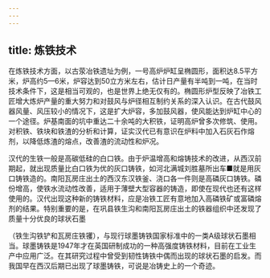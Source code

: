 ```yaml
---
---
---
```

title: 炼铁技术
---



在炼铁技术方面，以古荥冶铁遗址为例，一号高炉炉缸呈椭圆形，面积达8.5平方米，炉高约5—6米，炉容达到50立方米左右，估计日产量有半吨到一吨，在当时技术条件下，这是相当可观的，也是世界上绝无仅有的。椭圆形炉型反映了冶铁工匠增大炼炉产量的重大努力和对鼓风与炉径相互制约关系的深入认识。在古代鼓风器风量、风压较小的情况下，这是扩大炉容，多加鼓风器，使风能达到炉缸中心的一个途径。炉基南面的坑中重达二十余吨的大积铁，证明高炉曾多次修筑、使用。对积铁、铁块和铁渣的分析和计算，证实汉代已有意识在炉料中加入石灰石作熔剂，以降低炼渣的熔点，改善渣的流动性和炉况。

汉代的生铁一般是高碳低硅的白口铁。由于炉温增高和熔铸技术的改进，从西汉前期起，就出现质量比白口铁为优的灰口铸铁，如河北满城刘胜墓所出车■就是用灰口铸铁造的。南阳瓦房庄出土的西汉东汉铁釜、浇口各一件则是高磷灰口铸铁。磷份增高，使铁水流动性改善，适用于薄壁大型容器的铸造，即使在现代也还有这样使用的。汉代出现这种新的铸铁材料，应是冶铁工匠有意地加入高磷铁矿或富磷熔剂的结果。特别重要的是，在巩县铁生沟和南阳瓦房庄出土的铁器组织中还发现了质量十分优良的球状石墨

（铁生沟铁铲和瓦房庄铁䦆），与现行球墨铸铁国家标准中的一类A级球状石墨相当。球墨铸铁是1947年才在英国研制成功的一种高强度铸铁材料，目前在工业生产中应用广泛。在其研究过程中曾受到韧性铸铁中偶而出现的球状石墨的启发。而我国早在西汉后期已出现了球墨铸铁，可说是冶铸史上的一个奇迹。